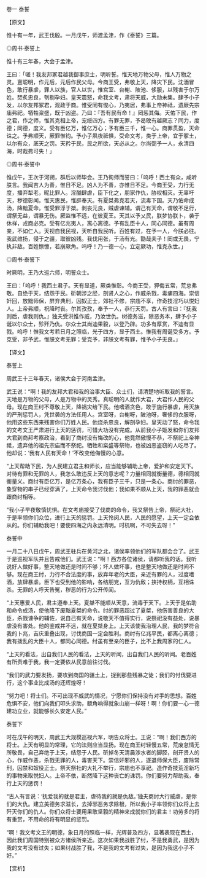 

卷一 泰誓

【原文】

惟十有一年，武王伐殷。一月戊午，师渡孟津，作《泰誓》三篇。

◎周书·泰誓上

惟十有三年春，大会于孟津。

王曰：「嗟！我友邦冢君越我御事庶士，明听誓。惟天地万物父母，惟人万物之灵。亶聪明，作元后，元后作民父母。今商王受，弗敬上天，降灾下民。沈湎冒色，敢行暴虐，罪人以族，官人以世，惟宫室、台榭、陂池、侈服，以残害于尔万姓。焚炙忠良，刳剔孕妇。皇天震怒，命我文考，肃将天威，大勋未集。肆予小子发，以尔友邦冢君，观政于商。惟受罔有悛心，乃夷居，弗事上帝神祗，遗厥先宗庙弗祀。牺牲粢盛，既于凶盗。乃曰：『吾有民有命！』罔惩其侮。天佑下民，作之君，作之师，惟其克相上帝，宠绥四方。有罪无罪，予曷敢有越厥志？同力，度德；同德，度义。受有臣亿万，惟亿万心；予有臣三千，惟一心。商罪贯盈，天命诛之。予弗顺天，厥罪惟钧。予小子夙夜祗惧，受命文考，类于上帝，宜于冢土，以尔有众，厎天之罚。天矜于民，民之所欲，天必从之。尔尚弼予一人，永清四海，时哉弗可失！」

◎周书·泰誓中

惟戊午，王次于河朔，群后以师毕会。王乃徇师而誓曰：「呜呼！西土有众，咸听朕言。我闻吉人为善，惟日不足。凶人为不善，亦惟日不足。今商王受，力行无度，播弃犁老，昵比罪人。淫酗肆虐，臣下化之，朋家作仇，胁权相灭。无辜吁天，秽德彰闻。惟天惠民，惟辟奉天。有夏桀弗克若天，流毒下国。天乃佑命成汤，降黜夏命。惟受罪浮于桀。剥丧元良，贼虐谏辅。谓己有天命，谓敬不足行，谓祭无益，谓暴无伤。厥监惟不远，在彼夏王。天其以予乂民，朕梦协朕卜，袭于休祥，戎商必克。受有亿兆夷人，离心离德。予有乱臣十人，同心同德。虽有周亲，不如仁人。天视自我民视，天听自我民听。百姓有过，在予一人，今朕必往。我武维扬，侵于之疆，取彼凶残。我伐用张，于汤有光。勖哉夫子！罔或无畏，宁执非敌。百姓懔懔，若崩厥角。呜呼！乃一德一心，立定厥功，惟克永世。」

◎周书·泰誓下

时厥明，王乃大巡六师，明誓众士。

王曰：「呜呼！我西土君子。天有显道，厥类惟彰。今商王受，狎侮五常，荒怠弗敬。自绝于天，结怨于民。斫朝涉之胫，剖贤人之心，作威杀戮，毒痡四海。崇信奸回，放黜师保，屏弃典刑，囚奴正士，郊社不修，宗庙不享，作奇技淫巧以悦妇人。上帝弗顺，祝降时丧。尔其孜孜，奉予一人，恭行天罚。古人有言曰：『抚我则后，虐我则仇。』独夫受洪惟作威，乃汝世仇。树德务滋，除恶务本，肆予小子诞以尔众士，殄歼乃仇。尔众士其尚迪果毅，以登乃辟。功多有厚赏，不迪有显戮。呜呼！惟我文考若日月之照临，光于四方，显于西土。惟我有周诞受多方。予克受，非予武，惟朕文考无罪；受克予，非朕文考有罪，惟予小子无良。」

【译文】

泰誓上

周武王十三年春天，诸侯大会于河南孟津。

武王说：“啊！我的友邦大君和我的治事大臣、众士们，请清楚地听取我的誓言。天地是万物的父母，人是万物中的灵秀。真聪明的人就作大君，大君作人民的父母。现在商王纣不尊敬上天，降祸灾给下民。他嗜酒贪色，敢于施行暴虐，用灭族的严刑惩罚人，凭世袭的方法任用人。宫室呀，台榭呀，陂池呀，奢侈的衣服呀，他用这些东西来残害你们万姓人民。他烧杀忠良，解剖孕妇。皇天动了怒，命令我的文考文王严肃进行上天的惩罚，可惜大功没有完成。从前我小子姬发和你们友邦大君到商邦考察政治，看到了商纣没有悔改的心，他竟然傲慢不恭，不祭祀上帝神祗，遗弃他的祖先宗庙而不祭祀。牺牲和粢盛等祭物，也被凶恶盗窃的人吃尽了。他却说：‘我有人民有天命！’不改变他侮慢的心意。

“上天帮助下民，为人民建立君主和师长，应当能够辅助上帝，爱护和安定天下。对待有罪和无罪的人，我怎么敢违反上天的意志呢？力量相同就衡量德，德相同就衡量义。商纣有臣亿万，是亿万条心，我有臣子三千，只是一条心。商纣的罪恶，象穿物的串子已经穿满了，上天命令我讨伐他；我如果不顺从上天，我的罪恶就会跟商纣相等。

“我小子早夜敬慎忧惧。在文考庙接受了伐商的命令，我又祭告上帝，祭祀大社，于是率领你们众位，进行上天的惩罚。上天怜闵人民，人民的愿望，上天一定会依从的。你们辅助我吧！要使四海之内永远清明。时机啊，不可失去呀！”

泰誓中

一月二十八日戊午，周武王驻兵在黄河之北，诸侯率领他们的军队都会合了。武王于是巡视军队并且告戒他们。武王说：“啊！西方各位诸侯，请都听我的话。我听说好人做好事，整天地做还是时间不够；坏人做坏事，也是整天地做还是时间不够。现在商王纣，力行不合法度的事，放弃年老的大臣，亲近有罪的人，过度嗜酒，放肆暴虐。臣下也受到他的影响，各结朋党，互为仇敌；挟持权柄，互相诛杀。无罪的人呼天告冤，秽恶的行为公开传闻。

“上天惠爱人民，君主遵奉上天。夏桀不能顺从天意，流毒于天下。上天于是佑助和命令成汤，使他降下废黜夏桀的命令。纣的罪恶超过了夏桀，他伤害善良的大臣，杀戮谏争的辅佐，说自己有天命，说敬天不值得实行，说祭祀没有益处，说暴虐没有害处。他的鉴戒并不远，就在夏桀身上。上天该使我治理人民，我的梦符合我的卜兆，吉庆重叠出现，讨伐商国一定会胜利。商纣有亿兆平民，都离心离德；我有拨乱的大臣十人，都同心同德。纣虽有至亲的臣子，比不上我周家的仁人。

“上天的看法，出自我们人民的看法，上天的听闻，出自我们人民的听闻。老百姓有所责难于我，我一定要依从民意前往讨伐。

“我们的武力要发扬，要攻到商国的疆土上，捉到那些残暴之徒；我们的付伐要进行，这个事业比成汤的还辉煌呀！

“努力吧！将士们。不可出现不威武的情况，宁愿你们保持没有对手的思想。百姓危惧不安，他们向我们叩头求助，额角响得就象山崩一样呀！啊！你们要一心一德建功立业，就能够长久安定人民。”

泰誓下

时在戊午的明天，周武王大规模巡视六军，明告众将士。王说：“啊！我们西方的将士。上天有明显的常理，它的法则应当显扬。现在商王纣轻慢五常，荒废怠情无所敬畏，自己弃绝于上天，结怨于人民。斫掉冬天清晨涉水者的脚胫，剖开贤人的心，作威作恶，杀戮无罪的人，毒害天下。崇信奸邪的人，逐退师保大臣，废除常刑，囚禁和奴役正士。祭天祭社的大礼不举行，宗庙也不享祀。造作奇技荒淫新巧的事物来取悦妇人。上帝不依，断然降下这种丧亡的诛罚。你们要努力帮助我，奉行上天的惩罚！

“古人有言说：‘抚爱我的就是君主，虐待我的就是仇敌。’独夫商纣大行威虐，是你们的大仇。建立美德务求滋长，去掉邪恶务求除根，所以我小子率领你们众将上去歼灭你们的仇人。你们众将士要用果敢坚毅的精神来成就你们的君主！功劳多的将有重赏，不用命的将有明显的惩罚。

“啊！我文考文王的明德，象日月的照临一样，光辉普及四方，显著表现在西土，因此我们周国特别被众方诸侯所亲近。这次如果我战胜了纣，不是我勇武，是因为我的文考没有过失；如果纣战胜了我，不是我的文考有过失，是因为我这小子不好。”

【赏析】

